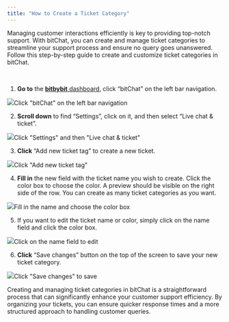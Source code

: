 ```yaml
---
title: "How to Create a Ticket Category"
---
```


Managing customer interactions efficiently is key to providing top-notch support. With bitChat, you can create and manage ticket categories to streamline your support process and ensure no query goes unanswered. Follow this step-by-step guide to create and customize ticket categories in bitChat.

‍

1. **Go to** the [**bitbybit** dashboard](https://app.bitbybit.studio/home), click “bitChat” on the left bar navigation.

![](https://cdn.prod.website-files.com/659655f5b20d395a5c69efcf/668cadb9feed4d8cf00841a0_AD_4nXfRDs-6ykfNYbvtWdL07VyYHMPkl5n958quappSE6HbsHM4FXqHqgD_qbnqHVZI2O4yq2FuU14cAFB7iosJQXvdVaXJyGJkoDwfUx-OHhtA9I8bjudEuPy2xbQIRlCsGDUl1ggiAJhnqrlAOeUSSzdBToY.png)Click "bitChat" on the left bar navigation‍

2. **Scroll down** to find “Settings”, click on it, and then select “Live chat & ticket”.  


![](https://cdn.prod.website-files.com/659655f5b20d395a5c69efcf/668cadba2dbac357344044ce_AD_4nXeJhrTDGv5J5_77_Vg0lg8U5GO7CDigsKA3x0BPJYbptvLJkRkPSqSIlP1a4cRq1NUP6yma8AQeD0rpxyEXz-3rAGQCLixjjUsU-XqfpEuUXBcwd0aVvnCa7VaRzKWQnhg7NO9fPlRVghe6OuF0ChPekSQ.png)Click "Settings" and then "Live chat & ticket"‍

3. **Click** “Add new ticket tag” to create a new ticket.  


![](https://cdn.prod.website-files.com/659655f5b20d395a5c69efcf/668cadba00a7ee9060023a64_AD_4nXf2aHUP1Z4Fhr1vFQG1v9fEnf642IYVuxpO0sNEDu1XM9m-ADrsXFzoUT-7foQafLZn1rCPXdvjpxdGFkZIEJklmGe2zkX_GnNbQKhaZbJyf5RGAoITByixc8pZ7XOyi5HxhgCuq5WWegfGh4b-uBhaN0vo.png)Click "Add new ticket tag"‍

4. **Fill in** the new field with the ticket name you wish to create. Click the color box to choose the color. A preview should be visible on the right side of the row. You can create as many ticket categories as you want.  


![](https://cdn.prod.website-files.com/659655f5b20d395a5c69efcf/668cadba96c7b9bcb82c1083_AD_4nXcyOvvsyIACDgeCW-WX5G_HP0T64yJQsa-S2bQUKM_Cq8lHCeGSAWdQW9ChdEcsnsPHlF90eLeSIG0NuDCJb_43nGO2w8ANT-g0ZHHz1gIBC8mIKVDAjYbGC8i9kmBeuxlKiJ9SbS7g4QOpaTvJuOhkOS95.png)Fill in the name and choose the color box‍

5. If you want to edit the ticket name or color, simply click on the name field and click the color box.  


![](https://cdn.prod.website-files.com/659655f5b20d395a5c69efcf/668cadba3b95cde16aa0f7e4_AD_4nXe8efcKk4OB2ArBIKNlLUXGIwJlA7aJPfpdQjxp7Cl3xzGaQIy4Jr6uInsMLs6G430CkMP631_7kG3rNsdtlJ5_oCviS1oUYPbDHJzGemraoSe056LMH6n6s3IFoohvQri4Xf3tiGF2wGBsA62p5bauUl6t.png)Click on the name field to edit‍

6. **Click** “Save changes” button on the top of the screen to save your new ticket category.  


![](https://cdn.prod.website-files.com/659655f5b20d395a5c69efcf/668cadba1617b98b5362b2b9_AD_4nXcq_RtNm8pqeTl_9RiQ71X1nzNCLULc6z-a91BELaGWhlb_Jvi1HF7TqkWCtuBdVOpd0ZstO5e4qBd7-iiJ4SsRI45Zh5wwV1U_k9-YIJBEBK61UX16fzeQvpYdZX29zGCqybb4SawHTcvHgutxefUq5Q.png)Click "Save changes" to save‍

Creating and managing ticket categories in bitChat is a straightforward process that can significantly enhance your customer support efficiency. By organizing your tickets, you can ensure quicker response times and a more structured approach to handling customer queries.
